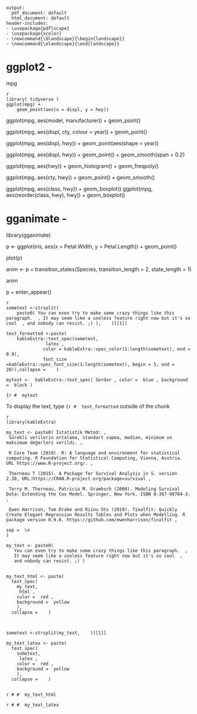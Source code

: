 

```
output:
  pdf_document: default
  html_document: default
header-includes:
- \usepackage{pdflscape}
- \usepackage{xcolor}
- \newcommand{\blandscape}{\begin{landscape}}
- \newcommand{\elandscape}{\end{landscape}}
```


# ggplot2 -

mpg



```
{r, background='#fff5e6'}
library( tidyverse )
ggplot(mpg) + 
    geom_point(aes(x = displ, y = hwy))
```



ggplot(mpg, aes(model, manufacturer)) + geom_point()



ggplot(mpg, aes(displ, cty, colour = year)) + 
    geom_point()



ggplot(mpg, aes(displ, hwy)) + 
    geom_point(aes(shape = year))


ggplot(mpg, aes(displ, hwy)) + 
    geom_point() + 
    geom_smooth(span = 0.2)



ggplot(mpg, aes(hwy)) +
    geom_histogram() +
    geom_freqpoly()




ggplot(mpg, aes(cty, hwy)) + 
    geom_point() +
    geom_smooth()


ggplot(mpg, aes(class, hwy)) + geom_boxplot()
ggplot(mpg, aes(reorder(class, hwy), hwy)) + geom_boxplot()


# gganimate -



library(gganimate)

p <- ggplot(iris, aes(x = Petal.Width, y = Petal.Length)) + 
    geom_point()

plot(p)


anim <- p + 
    transition_states(Species,
                      transition_length = 2,
                      state_length = 1)

anim


p + 
    enter_appear()




```
{r eval=FALSE, include=FALSE, echo=TRUE}
sometext <-strsplit(
    paste0( You can even try to make some crazy things like this paragraph.  , It may seem like a useless feature right now but it's so cool  , and nobody can resist. ;) ),    )[[1]]

text_formatted <-paste(
    kableExtra::text_spec(sometext,
               latex ,
              color = kableExtra::spec_color(1:length(sometext), end = 0.9),
              font_size =kableExtra::spec_font_size(1:length(sometext), begin = 5, end = 20)),collapse =    )

mytext <-  kableExtra::text_spec( Serdar , color =  blue , background =  black )

```


`{r #  mytext`


To display the text, type `{r #  text_formatted` outside of the chunk




```
{r eval=FALSE, include=FALSE, echo=TRUE}

library(kableExtra)

my_text <- paste0( İstatistik Metod: ,
 Sürekli verilerin ortalama, standart sapma, median, minimum ve maksimum değerleri verildi. ,

 R Core Team (2019). R: A language and environment for statistical computing. R Foundation for Statistical Computing, Vienna, Austria. URL https://www.R-project.org/. ,
  
 Therneau T (2015). A Package for Survival Analysis in S. version 2.38, URL:https://CRAN.R-project.org/package=survival ,

 Terry M. Therneau, Patricia M. Grambsch (2000). Modeling Survival Data: Extending the Cox Model. Springer, New York. ISBN 0-387-98784-3. ,

 Ewen Harrison, Tom Drake and Riinu Ots (2019). finalfit: Quickly Create Elegant Regression Results Tables and Plots when Modelling. R package version 0.9.6. https://github.com/ewenharrison/finalfit ,

sep =  \n 
)

my_text <- paste0(
   You can even try to make some crazy things like this paragraph.  ,
   It may seem like a useless feature right now but it's so cool  ,
   and nobody can resist. ;) )


my_text_html <- paste(
  text_spec(
    my_text,
     html ,
    color =  red ,
    background =  yellow 
    ),
  collapse =    )



sometext <-strsplit(my_text,    )[[1]]

my_text_latex <- paste(
  text_spec(
    sometext,
     latex ,
    color =  red ,
    background =  yellow 
    ),
  collapse =    )


```



`r # #  my_text_html`


`r # #  my_text_latex`




